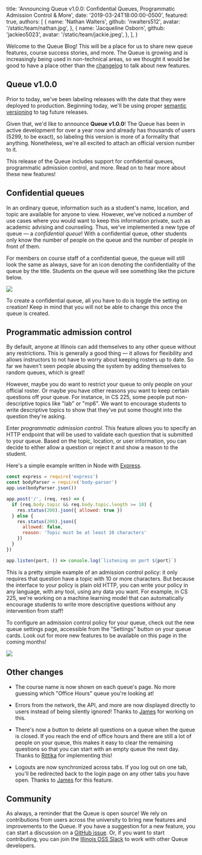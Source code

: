 
  title:
    'Announcing Queue v1.0.0: Confidential Queues, Programmatic Admission Control & More',
  date: '2019-03-24T18:00:00-0500',
  featured: true,
  authors: [
    {
      name: 'Nathan Walters',
      github: 'nwalters512',
      avatar: '/static/team/nathan.jpg',
    },
    {
      name: 'Jacqueline Osborn',
      github: 'jackieo5023',
      avatar: '/static/team/jackie.jpeg',
    },
  ],
}


Welcome to the Queue Blog! This will be a place for us to share new queue features, course success stories, and more. The Queue is growing and is increasingly being used in non-technical areas, so we thought it would be good to have a place other than the [changelog](https://github.com/illinois/queue/blob/master/CHANGELOG.md) to talk about new features.

## Queue v1.0.0

Prior to today, we've been labeling releases with the date that they were deployed to production. Beginning today, we'll be using proper [semantic versioning](https://semver.org/) to tag future releases.

Given that, we'd like to announce **Queue v1.0.0**! The Queue has been in active development for over a year now and already has thousands of users (5299, to be exact), so labeling this version is more of a formality that anything. Nonetheless, we're all excited to attach an official version number to it.

This release of the Queue includes support for confidential queues, programmatic admission control, and more. Read on to hear more about these new features!

## Confidential queues

In an ordinary queue, information such as a student's name, location, and topic are available for anyone to view. However, we've noticed a number of use cases where you would want to keep this information private, such as academic advising and counseling. Thus, we've implemented a new type of queue &mdash; a _confidential queue_! With a confidential queue, other students only know the number of people on the queue and the number of people in front of them.

For members on course staff of a confidential queue, the queue will still look the same as always, save for an icon denoting the confidentiality of the queue by the title. Students on the queue will see something like the picture below.

<Image
  src="/static/blog/confidential-queues-programmatic-admission-control/confidential-queue-student-view.jpg"
  caption="The confidential queue view from a student perspective"
  shadow
/>

To create a confidential queue, all you have to do is toggle the setting on creation! Keep in mind that you will not be able to change this once the queue is created.

## Programmatic admission control

By default, anyone at Illinois can add themselves to any other queue without any restrictions. This is generally a good thing &mdash; it allows for flexibility and allows instructors to not have to worry about keeping rosters up to date. So far we haven't seen people abusing the system by adding themselves to random queues, which is great!

However, maybe you do want to restrict your queue to only people on your official roster. Or maybe you have other reasons you want to keep certain questions off your queue. For instance, in CS 225, some people put non-descriptive topics like "lab" or "mp6". We want to encourage students to write descriptive topics to show that they've put some thought into the question they're asking.

Enter _programmatic admission control_. This feature allows you to specify an HTTP endpoint that will be used to validate each question that is submitted to your queue. Based on the topic, location, or user information, you can decide to either allow a question or reject it and show a reason to the student.

Here's a simple example written in Node with [Express](https://expressjs.com/).

```js
const express = require('express')
const bodyParser = require('body-parser')
app.use(bodyParser.json())

app.post('/', (req, res) => {
  if (req.body.topic && req.body.topic.length >= 10) {
    res.status(200).json({ allowed: true })
  } else {
    res.status(200).json({
      allowed: false,
      reason: 'Topic must be at least 10 characters'
    })
  }
})

app.listen(port, () => console.log(`listening on port ${port}`)
```

This is a pretty simple example of an admission control policy: it only requires that question have a topic with 10 or more characters. But because the interface to your policy is plain old HTTP, you can write your policy in any language, with any tool, using any data you want. For example, in CS 225, we're working on a machine learning model that can automatically encourage students to write more descriptive questions without any intervention from staff!

To configure an admission control policy for your queue, check out the new queue settings page, accessible from the "Settings" button on your queue cards. Look out for more new features to be available on this page in the coming months!

<Image
  src="/static/blog/confidential-queues-programmatic-admission-control/admission-control-settings.png"
  caption="The admission control panel on the new queue settings page"
  shadow
/>

## Other changes

- The course name is now shown on each queue's page. No more guessing which "Office Hours" queue you're looking at!

- Errors from the network, the API, and more are now displayed directly to users instead of being silently ignored! Thanks to [James](https://github.com/james9909) for working on this.

- There's now a button to delete all questions on a queue when the queue is closed. If you reach the end of office hours and there are still a lot of people on your queue, this makes it easy to clear the remaining questions so that you can start with an empty queue the next day. Thanks to [Rittika](https://github.com/rittikaadhikari) for implementing this!

- Logouts are now synchronized across tabs. If you log out on one tab, you'll be redirected back to the login page on any other tabs you have open. Thanks to [James](https://github.com/james9909) for this feature.

## Community

As always, a reminder that the Queue is open source! We rely on contributions from users across the university to bring new features and improvements to the Queue. If you have a suggestion for a new feature, you can start a discussion on a [GitHub issue](https://github.com/illinois/queue/issues). Or, if you want to start contributing, you can join the [Illinois OSS Slack](https://illinois-oss.slack.com/) to work with other Queue developers.
